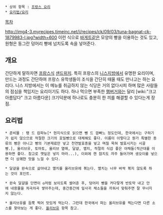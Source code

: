  * 상위 항목 : [[프랑스 요리]]
 * [[요리법/요리]]

[[목차]]

http://img4-3.myrecipes.timeinc.net/i/recipes/ck/09/03/tuna-bagnat-ck-1879983-l.jpg?width=600
이런 식으로 [[바게트]]같은 모양의 빵을 이용하는 것도 있고, 원형은 동그란 덩어리 빵에 넘치도록 속을 넣어준다.


== 개요 ==
간단하게 말하자면 [[프랑스]]식 [[샌드위치]]. 특히 프랑스의 [[니스]]지방에서 유명한 요리이며, 만드는 과정도 간단하여 프랑스 유학생들이 조식을 간단히 때울 때도 만나고는 하는 요리다. 니스 지방에서는 이 메뉴를 취급하지 않는 식당은 거의 없다시피 하며 많은 사람들의 점심을 책임지는 요리이기도 하다. 하나 먹으면 부족한 [[햄버거]]와는 달리 [wiki:"크고 아름답다" 크고 아름다운] 크기덕분에 하나로도 충분히 한 끼를 해결할 수 있다는게 장점.


== 요리법 ==
 * 준비물 : 팽 드 캄파뉴[* 현지식으로 읽으면 뺑 드 깜빠느 정도인데, 한국에서는 구하기가 쉽지 않으므로 적절한 크기의 호밀빵으로 대체해도 좋다. 이름이 이렇다고 뭔가 특별한 종류의 빵은 아니고 빵의 기본재료만 넣고 천연발효종을 넣고 며칠 묵혀 발효시키는 시골빵.], 올리브유, 토마토, 올리브 열매, 달걀, 멸치, 적절히 식감 좋은 야채들(적근대를 이용하면 좋다. 참고로 깻잎은 넣지 마라...), 이외에 캔 참치도 자주 들어가며 생오이를 넣으면 더 상쾌한 맛을 느낄 수 있다.


 * 달걀을 완숙으로 삶아내고 멸치를 올리브유에 볶는다. 멸치는 너무 바싹 볶지 않도록 하는 것이 포인트.

 * 완숙 달걀을 단면이 ◎처럼 보이도록 썰어준 후, 덩어리 빵을 커다랗게 반토막 내고 안에 내용물을 차곡차곡 쌓아주는데, 중간중간에 잎사귀 채소들을 끼워서 맞춰주면 잘 무너지지 않는다.

 * 올리브유를 듬뿍 찍어 맛있게 먹는다. 그런데 한국에서 파는 올리브유를 찍는다면 다른 소스를 찾아보는 게 좋다. [[올리브유]] 항목 참고.


